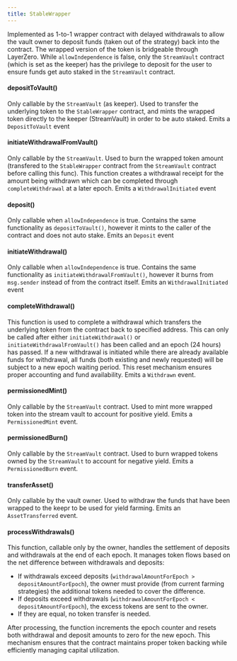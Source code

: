 ```yaml
---
title: StableWrapper
---
```


Implemented as 1-to-1 wrapper contract with delayed withdrawals to allow the vault owner to deposit funds (taken out of the strategy) back into the contract. The wrapped version of the token is bridgeable through LayerZero. While `allowIndependence` is false, only the `StreamVault` contract (which is set as the keeper) has the privilege to deposit for the user to ensure funds get auto staked in the `StreamVault` contract.

#### depositToVault()

Only callable by the `StreamVault` (as keeper). Used to transfer the underlying token to the `StableWrapper` contract, and mints the wrapped token directly to the keeper (StreamVault) in order to be auto staked. Emits a `DepositToVault` event

#### initiateWithdrawalFromVault()

Only callable by the `StreamVault`. Used to burn the wrapped token amount (transfered to the `StableWrapper` contract from the `StreamVault` contract before calling this func). This function creates a withdrawal receipt for the amount being withdrawn which can be completed through `completeWithdrawal` at a later epoch. Emits a `WithdrawalInitiated` event

#### deposit()

Only callable when `allowIndependence` is true. Contains the same functionality as `depositToVault()`, however it mints to the caller of the contract and does not auto stake. Emits an `Deposit` event

#### initiateWithdrawal()

Only callable when `allowIndependence` is true. Contains the same functionality as `initiateWithdrawalFromVault()`, however it burns from `msg.sender` instead of from the contract itself. Emits an `WithdrawalInitiated` event

#### completeWithdrawal()

This function is used to complete a withdrawal which transfers the underlying token from the contract back to specified address. This can only be called after either `initiateWithdrawal()` or `initiateWithdrawalFromVault()` has been called and an epoch (24 hours) has passed. If a new withdrawal is initiated while there are already available funds for withdrawal, all funds (both existing and newly requested) will be subject to a new epoch waiting period. This reset mechanism ensures proper accounting and fund availability. Emits a `Withdrawn` event.

#### permissionedMint()

Only callable by the `StreamVault` contract. Used to mint more wrapped token into the stream vault to account for positive yield. Emits a `PermissionedMint` event.

#### permissionedBurn()

Only callable by the `StreamVault` contract. Used to burn wrapped tokens owned by the `StreamVault` to account for negative yield. Emits a `PermissionedBurn` event.

#### transferAsset()

Only callable by the vault owner. Used to withdraw the funds that have been wrapped to the keepr to be used for yield farming. Emits an `AssetTransferred` event.

#### processWithdrawals()

This function, callable only by the owner, handles the settlement of deposits and withdrawals at the end of each epoch. It manages token flows based on the net difference between withdrawals and deposits:

- If withdrawals exceed deposits (`withdrawalAmountForEpoch > depositAmountForEpoch`), the owner must provide (from current farming strategies) the additional tokens needed to cover the difference.
- If deposits exceed withdrawals (`withdrawalAmountForEpoch < depositAmountForEpoch`), the excess tokens are sent to the owner.
- If they are equal, no token transfer is needed.

After processing, the function increments the epoch counter and resets both withdrawal and deposit amounts to zero for the new epoch. This mechanism ensures that the contract maintains proper token backing while efficiently managing capital utilization.
